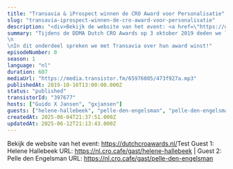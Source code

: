 ```yaml
---
title: "Transavia & iProspect winnen de CRO Award voor Personalisatie"
slug: "transavia-iprospect-winnen-de-cro-award-voor-personalisatie"
description: "<div>Bekijk de website van het event: <a href=\"https://dutchcroawards.nl/\">https://dutchcroawards.nl/</a>Test Guest 1: Helene Hallebeek URL: https://nl.cro.cafe/gast/helene-hallebeek | Guest 2: Pelle den Engelsman URL: https://nl.cro.cafe/gast/pelle-den-engelsman&nbsp;</div>"
summary: "Tijdens de DDMA Dutch CRO Awards op 3 oktober 2019 deden we live verslag vanaf het event.\n\nIn dit onderdeel spreken we met Transavia over hun award winst!"
episodeNumber: 0
season: 1
language: "nl"
duration: 607
mediaUrl: "https://media.transistor.fm/65976005/473f927a.mp3"
publishedAt: 2019-10-16T13:00:00.000Z
status: "published"
transistorId: "397677"
hosts: ["Guido X Jansen", "gxjansen"]
guests: ["helene-hallebeek", "pelle-den-engelsman", "pelle-den-engelsman", "helene-hallebeek"]
createdAt: 2025-06-04T21:37:51.000Z
updatedAt: 2025-06-12T21:13:43.000Z
---
```


Bekijk de website van het event: <a href="https://dutchcroawards.nl/">https://dutchcroawards.nl/</a>Test Guest 1: Helene Hallebeek URL: https://nl.cro.cafe/gast/helene-hallebeek | Guest 2: Pelle den Engelsman URL: https://nl.cro.cafe/gast/pelle-den-engelsman&nbsp;
